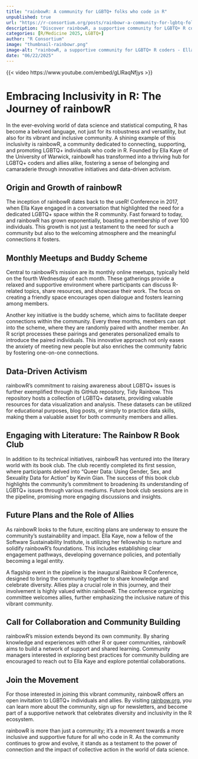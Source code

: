 ```yaml
--- 
title: "rainbowR: A community for LGBTQ+ folks who code in R" 
unpublished: true 
url: "https://r-consortium.org/posts/rainbowr-a-community-for-lgbtq-folks-who-code-in-r/"
description: "Discover rainbowR, a supportive community for LGBTQ+ R coders promoting inclusivity and activism." 
categories: [R/Medicine 2025, LGBTQ+]
author: "R Consortium" 
image: "thumbnail-rainbowr.png" 
image-alt: "rainbowR, a supportive community for LGBTQ+ R coders - Ella Kaye" 
date: "06/22/2025" 
---
```


{{< video https://www.youtube.com/embed/gLlRaqNfjys >}}

# Embracing Inclusivity in R: The Journey of rainbowR

In the ever-evolving world of data science and statistical computing, R has become a beloved language, not just for its robustness and versatility, but also for its vibrant and inclusive community. A shining example of this inclusivity is rainbowR, a community dedicated to connecting, supporting, and promoting LGBTQ+ individuals who code in R. Founded by Ella Kaye of the University of Warwick, rainbowR has transformed into a thriving hub for LGBTQ+ coders and allies alike, fostering a sense of belonging and camaraderie through innovative initiatives and data-driven activism.

## Origin and Growth of rainbowR

The inception of rainbowR dates back to the useR! Conference in 2017, when Ella Kaye engaged in a conversation that highlighted the need for a dedicated LGBTQ+ space within the R community. Fast forward to today, and rainbowR has grown exponentially, boasting a membership of over 100 individuals. This growth is not just a testament to the need for such a community but also to the welcoming atmosphere and the meaningful connections it fosters.

## Monthly Meetups and Buddy Scheme

Central to rainbowR's mission are its monthly online meetups, typically held on the fourth Wednesday of each month. These gatherings provide a relaxed and supportive environment where participants can discuss R-related topics, share resources, and showcase their work. The focus on creating a friendly space encourages open dialogue and fosters learning among members.

Another key initiative is the buddy scheme, which aims to facilitate deeper connections within the community. Every three months, members can opt into the scheme, where they are randomly paired with another member. An R script processes these pairings and generates personalized emails to introduce the paired individuals. This innovative approach not only eases the anxiety of meeting new people but also enriches the community fabric by fostering one-on-one connections.

## Data-Driven Activism

rainbowR's commitment to raising awareness about LGBTQ+ issues is further exemplified through its GitHub repository, Tidy Rainbow. This repository hosts a collection of LGBTQ+ datasets, providing valuable resources for data visualization and analysis. These datasets can be utilized for educational purposes, blog posts, or simply to practice data skills, making them a valuable asset for both community members and allies.

## Engaging with Literature: The Rainbow R Book Club

In addition to its technical initiatives, rainbowR has ventured into the literary world with its book club. The club recently completed its first session, where participants delved into "Queer Data: Using Gender, Sex, and Sexuality Data for Action" by Kevin Gian. The success of this book club highlights the community's commitment to broadening its understanding of LGBTQ+ issues through various mediums. Future book club sessions are in the pipeline, promising more engaging discussions and insights.

## Future Plans and the Role of Allies

As rainbowR looks to the future, exciting plans are underway to ensure the community's sustainability and impact. Ella Kaye, now a fellow of the Software Sustainability Institute, is utilizing her fellowship to nurture and solidify rainbowR's foundations. This includes establishing clear engagement pathways, developing governance policies, and potentially becoming a legal entity.

A flagship event in the pipeline is the inaugural Rainbow R Conference, designed to bring the community together to share knowledge and celebrate diversity. Allies play a crucial role in this journey, and their involvement is highly valued within rainbowR. The conference organizing committee welcomes allies, further emphasizing the inclusive nature of this vibrant community.

## Call for Collaboration and Community Building

rainbowR's mission extends beyond its own community. By sharing knowledge and experiences with other R or queer communities, rainbowR aims to build a network of support and shared learning. Community managers interested in exploring best practices for community building are encouraged to reach out to Ella Kaye and explore potential collaborations.

## Join the Movement

For those interested in joining this vibrant community, rainbowR offers an open invitation to LGBTQ+ individuals and allies. By visiting [rainbow.org](https://rainbow.org), you can learn more about the community, sign up for newsletters, and become part of a supportive network that celebrates diversity and inclusivity in the R ecosystem.

rainbowR is more than just a community; it's a movement towards a more inclusive and supportive future for all who code in R. As the community continues to grow and evolve, it stands as a testament to the power of connection and the impact of collective action in the world of data science.
